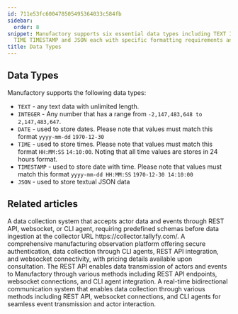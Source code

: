 ```yaml
---
id: 711e53fc600478505495364033c584fb
sidebar:
  order: 8
snippet: Manufactory supports six essential data types including TEXT INTEGER DATE
  TIME TIMESTAMP and JSON each with specific formatting requirements and storage capabilities.
title: Data Types
---
```


## Data Types

Manufactory supports the following data types:

- `TEXT` - any text data with unlimited length.
- `INTEGER` - Any number that has a range from `-2,147,483,648 to 2,147,483,647`.
- `DATE` - used to store dates. Please note that values must match this format `yyyy-mm-dd` `1970-12-30`
- `TIME` - used to store times. Please note that values must match this format `HH:MM:SS` `14:10:00`. Noting that all time values are stores in 24 hours format.
- `TIMESTAMP` - used to store date with time. Please note that values must match this format `yyyy-mm-dd HH:MM:SS` `1970-12-30 14:10:00`
- `JSON` - used to store textual JSON data


## Related articles
<CardGrid>
<LinkTitleCard header="<b>Manufactory > Collector</b>" href="/products/manufactory/collector/" > A data collection system that accepts actor data and events through REST API, websocket, or CLI agent, requiring predefined schemas before data ingestion at the collector URL https://collector.tallyfy.com/. </LinkTitleCard>
<LinkTitleCard header="<b>Manufactory > Pricing for Manufactory</b>" href="/products/manufactory/pricing/" > A comprehensive manufacturing observation platform offering secure authentication, data collection through CLI agents, REST API integration, and websocket connectivity, with pricing details available upon consultation. </LinkTitleCard>
<LinkTitleCard header="<b>Collector > Collecting events via REST API</b>" href="/products/manufactory/collector/rest_api/" > The REST API enables data transmission of actors and events to Manufactory through various methods including REST API endpoints, websocket connections, and CLI agent integration. </LinkTitleCard>
<LinkTitleCard header="<b>Collector > Collecting Events via Websocket</b>" href="/products/manufactory/collector/websocket/" > A real-time bidirectional communication system that enables data collection through various methods including REST API, websocket connections, and CLI agents for seamless event transmission and actor interaction. </LinkTitleCard>
</CardGrid>